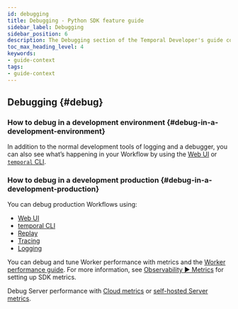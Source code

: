 ```yaml
---
id: debugging
title: Debugging - Python SDK feature guide
sidebar_label: Debugging
sidebar_position: 6
description: The Debugging section of the Temporal Developer's guide covers the many ways to debug your application.
toc_max_heading_level: 4
keywords:
- guide-context
tags:
- guide-context
---
```



## Debugging {#debug}



### How to debug in a development environment {#debug-in-a-development-environment}

In addition to the normal development tools of logging and a debugger, you can also see what’s happening in your Workflow by using the [Web UI](/web-ui) or [`temporal` CLI](/cli).

### How to debug in a development production {#debug-in-a-development-production}

You can debug production Workflows using:

- [Web UI](/web-ui)
- [temporal CLI](/cli)
- [Replay](/dev-guide/python/testing#replay)
- [Tracing](/dev-guide/python/observability#tracing)
- [Logging](/dev-guide/python/observability#logging)

You can debug and tune Worker performance with metrics and the [Worker performance guide](/dev-guide/worker-performance).
For more information, see [Observability ▶️ Metrics](/dev-guide/python/observability#metrics) for setting up SDK metrics.

Debug Server performance with [Cloud metrics](/cloud/metrics/) or [self-hosted Server metrics](/self-hosted-guide/production-checklist#scaling-and-metrics).

